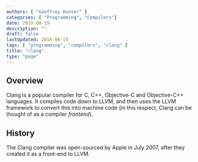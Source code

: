 ```yaml
---
authors: [ "Geoffrey Hunter" ]
categories: [ "Programming", "Compilers"]
date: 2019-08-19
description: ""
draft: false
lastUpdated: 2019-08-19
tags: [ "programming", "compilers", "clang" ]
title: "clang"
type: "page"
---
```



<WarningIsNotes />

## Overview

Clang is a popular compiler for C, C++, Objective-C and Objective-C++ languages. It compiles code down to LLVM, and then uses the LLVM framework to convert this into machine code (in this respect, Clang can be thought of as a compiler _frontend_).

## History

The Clang compiler was open-sourced by Apple in July 2007, after they created it as a front-end to LLVM.
